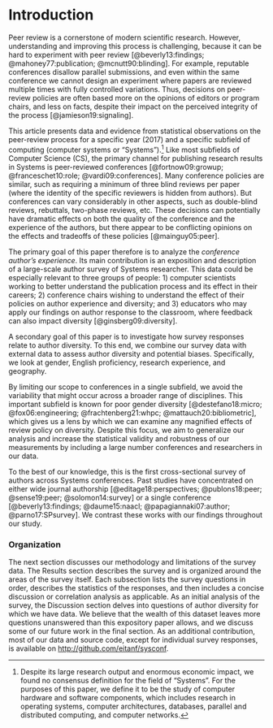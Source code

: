 # Introduction {#sec:intro}

Peer review is a cornerstone of modern scientific research. However, understanding and improving this process is challenging, because it can be hard to experiment with peer review [@beverly13:findings; @mahoney77:publication; @mcnutt90:blinding]. For example, reputable conferences disallow parallel submissions, and even within the same conference we cannot design an experiment where papers are reviewed multiple times with fully controlled variations. Thus, decisions on peer-review policies are often based more on the opinions of editors or program chairs, and less on facts, despite their impact on the perceived integrity of the process [@jamieson19:signaling].

This article presents data and evidence from statistical observations on the peer-review process for a specific year (2017) and a specific subfield of computing (computer systems or "Systems").^[Despite its large research output and enormous economic impact, we found no consensus definition for the field of "Systems". For the purposes of this paper, we define it to be the study of computer hardware and software components, which includes research in operating systems, computer architectures, databases, parallel and distributed computing, and computer networks.]  Like most subfields of Computer Science (CS), the primary channel for publishing research results in Systems is peer-reviewed conferences [@fortnow09:growup; @franceschet10:role; @vardi09:conferences]. Many conference policies are similar, such as requiring a minimum of three blind reviews per paper (where the identity of the specific reviewers is hidden from authors). But conferences can vary considerably in other aspects, such as double-blind reviews, rebuttals, two-phase reviews, etc. These decisions can potentially have dramatic effects on both the quality of the conference and the experience of the authors, but there appear to be conflicting opinions on the effects and tradeoffs of these policies [@mainguy05:peer].

The primary goal of this paper therefore is to analyze the _conference author's experience_. Its main contribution is an exposition and description of a large-scale author survey of Systems researcher. This data could be especially relevant to three groups of people: 1) computer scientists working to better understand the publication process and its effect in their careers; 2) conference chairs wishing to understand the effect of their policies on author experience and diversity; and 3) educators who may apply our findings on author response to the classroom, where feedback can also impact diversity [@ginsberg09:diversity].

A secondary goal of this paper is to investigate how survey responses relate to author diversity. To this end, we combine our survey data with external data to assess author diversity and potential biases. Specifically, we look at gender, English proficiency, research experience, and geography.

By limiting our scope to conferences in a single subfield, we avoid the variability that might occur across a broader range of disciplines. This important subfield is known for poor gender diversity [@destefano18:micro; @fox06:engineering; @frachtenberg21:whpc; @mattauch20:bibliometric], which gives us a lens by which we can examine any magnified effects of review policy on diversity. Despite this focus, we aim to generalize our analysis and increase the statistical validity and robustness of our measurements by including a large number conferences and researchers in our data.

To the best of our knowledge, this is the first cross-sectional survey of authors across Systems conferences. Past studies have concentrated on either wide journal authorship [@editage18:perspectives; @publons18:peer; @sense19:peer; @solomon14:survey] or a single conference [@beverly13:findings; @daume15:naacl; @papagiannaki07:author; @parno17:SPsurvey]. We contrast these works with our findings throughout our study.

### Organization {-}
The next section discusses our methodology and limitations of the survey data. The Results section describes the survey and is organized around the areas of the survey itself. Each subsection lists the survey questions in order, describes the statistics of the responses, and then includes a concise discussion or correlation analysis as applicable.
As an initial analysis of the survey, the Discussion section delves into questions of author diversity for which we have data. We believe that the wealth of this dataset leaves more questions unanswered than this expository paper allows, and we discuss some of our future work in the final section. As an additional contribution, most of our data and source code, except for individual survey responses, is available on [http://github.com/eitanf/sysconf](http://github.com/eitanf/sysconf).
